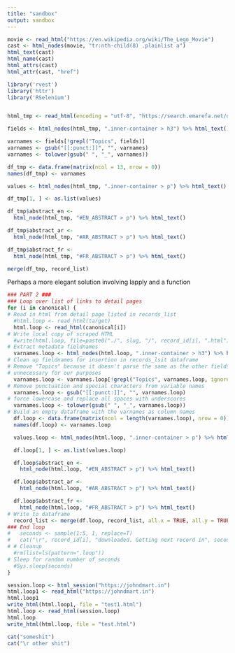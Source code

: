 ```yaml
---
title: "sandbox"
output: sandbox
---
```


```r
movie <- read_html("https://en.wikipedia.org/wiki/The_Lego_Movie")
cast <- html_nodes(movie, "tr:nth-child(8) .plainlist a")
html_text(cast)
html_name(cast)
html_attrs(cast)
html_attr(cast, "href")
```

```r
library('rvest')
library('httr')
library('RSelenium')


html_tmp <- read_html(encoding = "utf-8", "https://search.emarefa.net/detail/BIM-835175/%D8%A7%D8%B3%D8%AA%D8%A8%D9%8A%D8%A7%D9%86-%D8%A7%D9%84%D9%85%D8%B9%D8%AA%D9%82%D8%AF%D8%A7%D8%AA-%D8%A7%D9%84%D8%AE%D8%B1%D8%A7%D9%81%D9%8A%D8%A9-%D8%A7%D9%84%D8%B4%D8%A7%D8%A6%D8%B9%D8%A9-%D9%81%D9%8A-%D8%A7%D9%84%D8%AC%D8%B2%D8%A7%D8%A6%D8%B1/1")

fields <- html_nodes(html_tmp, ".inner-container > h3") %>% html_text()

varnames <- fields[!grepl("Topics", fields)]
varnames <- gsub("[[:punct:]]", "", varnames)
varnames <- tolower(gsub(" ", "_", varnames))

df_tmp <- data.frame(matrix(ncol = 13, nrow = 0))
names(df_tmp) <- varnames

values <- html_nodes(html_tmp, ".inner-container > p") %>% html_text()

df_tmp[1, ] <- as.list(values)

df_tmp$abstract_en <- 
  html_node(html_tmp, "#EN_ABSTRACT > p") %>% html_text()

df_tmp$abstract_ar <- 
  html_node(html_tmp, "#AR_ABSTRACT > p") %>% html_text()

df_tmp$abstract_fr <- 
  html_node(html_tmp, "#FR_ABSTRACT > p") %>% html_text()

merge(df_tmp, record_list)
```

Perhaps a more elegant solution involving lapply and a function

```r
### PART 2 ###
### Loop over list of links to detail pages
for (i in canonical) {
# Read in html from detail page listed in records_list
  #html.loop <- read_html(target)
  html.loop <- read_html(canonical[i])
# Write local copy of scraped HTML
  #write(html.loop, file=paste0("./", slug, "/", record_id[i], ".html"))
# Extract metadata fieldnames
  varnames.loop <- html_nodes(html.loop, ".inner-container > h3") %>% html_text()
# Clean up fieldnames for insertion in records_lsit dataframe
# Remove "Topics" because it doesn't parse the same as the other fields and is
# unnecessary for our purposes
  varnames.loop <- varnames.loop[!grepl("Topics", varnames.loop, ignore.case = TRUE)]
# Remove punctuation and special characters from variable names
  varnames.loop <- gsub("[[:punct:]]", "", varnames.loop)
# force lowercase and replace all spaces with underscores
  varnames.loop <- tolower(gsub(" ", "_", varnames.loop))
# Build an empty dataframe with the varnames as column names
  df.loop <- data.frame(matrix(ncol = length(varnames.loop), nrow = 0))
  names(df.loop) <- varnames.loop

  values.loop <- html_nodes(html.loop, ".inner-container > p") %>% html_text()

  df.loop[1, ] <- as.list(values.loop)

  df.loop$abstract_en <-
    html_node(html.loop, "#EN_ABSTRACT > p") %>% html_text()

  df.loop$abstract_ar <-
    html_node(html.loop, "#AR_ABSTRACT > p") %>% html_text()

  df.loop$abstract_fr <-
    html_node(html.loop, "#FR_ABSTRACT > p") %>% html_text()
# Write to dataframe
  record_list <- merge(df.loop, record_list, all.x = TRUE, all.y = TRUE)
### End loop
#   seconds <- sample(1:5, 1, replace=T)
#   cat("\r", record_id[i], "downloaded. Getting next record in", seconds, "seconds. ")
# # Cleanup
  #rm(list=ls(pattern=".loop"))
# Sleep for random number of seconds
  #Sys.sleep(seconds)
}
```

```r
session.loop <- html_session("https://johndmart.in")
html.loop1 <- read_html("https://johndmart.in")
html.loop1
write_html(html.loop1, file = "test1.html")
html.loop <- read_html(session.loop)
html.loop
write_html(html.loop, file = "test.html")
```

```r
cat("someshit")
cat("\r other shit")
```

